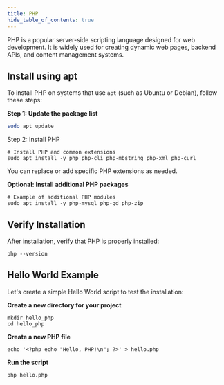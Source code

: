 ```yaml
---
title: PHP
hide_table_of_contents: true
---
```


PHP is a popular server-side scripting language designed for web development. It is widely used for creating dynamic web pages, backend APIs, and content management systems.

## Install using apt

To install PHP on systems that use `apt` (such as Ubuntu or Debian), follow these steps:

**Step 1: Update the package list**

```bash
sudo apt update
```

Step 2: Install PHP

```
# Install PHP and common extensions
sudo apt install -y php php-cli php-mbstring php-xml php-curl
```

You can replace or add specific PHP extensions as needed.

**Optional: Install additional PHP packages**

```
# Example of additional PHP modules
sudo apt install -y php-mysql php-gd php-zip
```

## Verify Installation
After installation, verify that PHP is properly installed:

```
php --version
```

## Hello World Example
Let's create a simple Hello World script to test the installation:

**Create a new directory for your project**

```
mkdir hello_php
cd hello_php
```

**Create a new PHP file**

```
echo '<?php echo "Hello, PHP!\n"; ?>' > hello.php
```

**Run the script**

```
php hello.php
```
